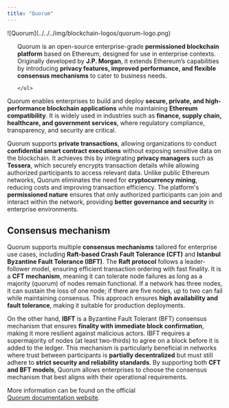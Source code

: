```yaml
---
title: "Quorum"
---
```


<div style={{ display: 'flex', alignItems: 'flex-start', gap: '1.5rem' }}>
  <div style={{ flex: '0 0 15%' }}>
  ![Quorum](../../../img/blockchain-logos/quorum-logo.png)
  </div>
  <div style={{ flex: '1', paddingLeft: '1rem' }}>
    <ul>

Quorum is an open-source enterprise-grade **permissioned blockchain platform**
based on Ethereum, designed for use in enterprise contexts. Originally developed
by **J.P. Morgan**, it extends Ethereum’s capabilities by introducing **privacy
features, improved performance, and flexible consensus mechanisms** to cater to
business needs.

    </ul>

  </div>
</div>

Quorum enables enterprises to build and deploy **secure, private, and
high-performance blockchain applications** while maintaining **Ethereum
compatibility**. It is widely used in industries such as **finance, supply
chain, healthcare, and government services**, where regulatory compliance,
transparency, and security are critical.

Quorum supports **private transactions**, allowing organizations to conduct
**confidential smart contract executions** without exposing sensitive data on
the blockchain. It achieves this by integrating **privacy managers** such as
**Tessera**, which securely encrypts transaction details while allowing
authorized participants to access relevant data. Unlike public Ethereum
networks, Quorum eliminates the need for **cryptocurrency mining**, reducing
costs and improving transaction efficiency. The platform's **permissioned
nature** ensures that only authorized participants can join and interact within
the network, providing **better governance and security** in enterprise
environments.

## Consensus mechanism

Quorum supports multiple **consensus mechanisms** tailored for enterprise use
cases, including **Raft-based Crash Fault Tolerance (CFT)** and **Istanbul
Byzantine Fault Tolerance (IBFT)**. The **Raft protocol** follows a
leader-follower model, ensuring efficient transaction ordering with fast
finality. It is a **CFT mechanism**, meaning it can tolerate node failures as
long as a majority (quorum) of nodes remain functional. If a network has three
nodes, it can sustain the loss of one node; if there are five nodes, up to two
can fail while maintaining consensus. This approach ensures **high availability
and fault tolerance**, making it suitable for production deployments.

On the other hand, **IBFT** is a Byzantine Fault Tolerant (BFT) consensus
mechanism that ensures **finality with immediate block confirmation**, making it
more resilient against malicious actors. IBFT requires a supermajority of nodes
(at least two-thirds) to agree on a block before it is added to the ledger. This
mechanism is particularly beneficial in networks where trust between
participants is **partially decentralized** but must still adhere to **strict
security and reliability standards**. By supporting both **CFT and BFT models**,
Quorum allows enterprises to choose the consensus mechanism that best aligns
with their operational requirements.

More information can be found on the official  
[Quorum documentation website](https://consensys.net/docs/quorum/).
